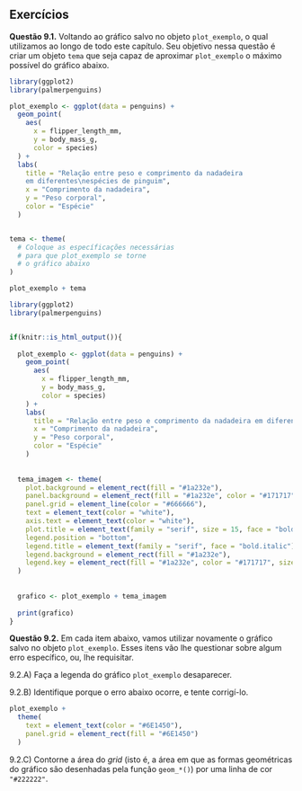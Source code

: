 



## Exercícios {.unnumbered}




**Questão 9.1.** Voltando ao gráfico salvo no objeto `plot_exemplo`, o qual utilizamos ao longo de todo este capítulo. Seu objetivo nessa questão é criar um objeto `tema` que seja capaz de aproximar `plot_exemplo` o máximo possível do gráfico abaixo.

```{r, eval = FALSE}
library(ggplot2)
library(palmerpenguins)

plot_exemplo <- ggplot(data = penguins) +
  geom_point(
    aes(
      x = flipper_length_mm,
      y = body_mass_g,
      color = species)
  ) +
  labs(
    title = "Relação entre peso e comprimento da nadadeira 
    em diferentes\nespécies de pinguim",
    x = "Comprimento da nadadeira",
    y = "Peso corporal",
    color = "Espécie"
  )


tema <- theme(
  # Coloque as específicações necessárias
  # para que plot_exemplo se torne
  # o gráfico abaixo
)

plot_exemplo + tema
```


```{r, echo=FALSE, out.width="70%"}

library(ggplot2)
library(palmerpenguins)


if(knitr::is_html_output()){
  
  plot_exemplo <- ggplot(data = penguins) +
    geom_point(
      aes(
        x = flipper_length_mm,
        y = body_mass_g,
        color = species)
    ) +
    labs(
      title = "Relação entre peso e comprimento da nadadeira em diferentes\nespécies de pinguim",
      x = "Comprimento da nadadeira",
      y = "Peso corporal",
      color = "Espécie"
    )
  
  
  tema_imagem <- theme(
    plot.background = element_rect(fill = "#1a232e"),
    panel.background = element_rect(fill = "#1a232e", color = "#171717", size = 2),
    panel.grid = element_line(color = "#666666"),
    text = element_text(color = "white"),
    axis.text = element_text(color = "white"),
    plot.title = element_text(family = "serif", size = 15, face = "bold.italic"),
    legend.position = "bottom",
    legend.title = element_text(family = "serif", face = "bold.italic"),
    legend.background = element_rect(fill = "#1a232e"),
    legend.key = element_rect(fill = "#1a232e", color = "#171717", size = 1.5)
  )
  
  
  grafico <- plot_exemplo + tema_imagem
  
  print(grafico)
}
```


\begin{figure}

{\centering\includegraphics[width=0.6\linewidth]{Exercícios/Figuras/plot_exec_cap9}

}

\end{figure}


**Questão 9.2.** Em cada item abaixo, vamos utilizar novamente o gráfico salvo no objeto `plot_exemplo`. Esses itens vão lhe questionar sobre algum erro específico, ou, lhe requisitar.


9.2.A) Faça a legenda do gráfico `plot_exemplo` desaparecer.


9.2.B) Identifique porque o erro abaixo ocorre, e tente corrigí-lo.

```{r, eval = FALSE}
plot_exemplo +
  theme(
    text = element_text(color = "#6E1450"),
    panel.grid = element_rect(fill = "#6E1450")
  )
```

\begin{verbatim}
Erro: Only elements of the same class can be merged
Run `rlang::last_error()` to see where the error occurred.
\end{verbatim}



9.2.C) Contorne a área do *grid* (isto é, a área em que as formas geométricas do gráfico são desenhadas pela função `geom_*()`) por uma linha de cor `"#222222"`.




